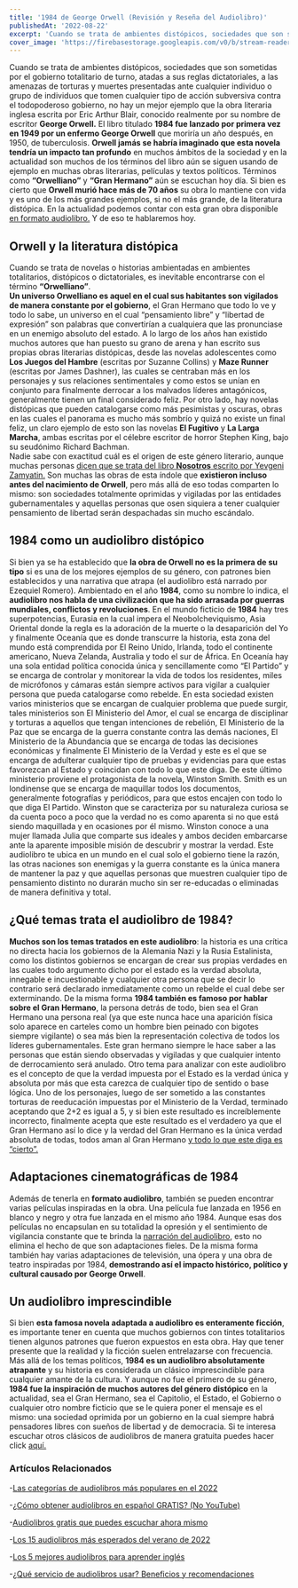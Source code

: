 ```yaml
---
title: '1984 de George Orwell (Revisión y Reseña del Audiolibro)'
publishedAt: '2022-08-22'
excerpt: 'Cuando se trata de ambientes distópicos, sociedades que son sometidas por el gobierno totalitario de turno, atadas a sus reglas dictatoriales, a las amenazas de torturas y muertes presentadas ante cualquier individuo o grupo de individuos...'
cover_image: 'https://firebasestorage.googleapis.com/v0/b/stream-readers-prod.appspot.com/o/blog_images%2F1984-orwell.jpg?alt=media&token=64aa8c4c-df0c-474c-b222-4846683edab1'
---
```


Cuando se trata de ambientes distópicos, sociedades que son sometidas por el gobierno totalitario de turno, atadas a sus reglas dictatoriales, a las amenazas de torturas y muertes presentadas ante cualquier individuo o grupo de individuos que tomen cualquier tipo de acción subversiva contra el todopoderoso gobierno, no hay un mejor ejemplo que la obra literaria inglesa escrita por Eric Arthur Blair, conocido realmente por su nombre de escritor **George Orwell.**
El libro titulado **1984 fue lanzado por primera vez en 1949 por un enfermo George Orwell** que moriría un año después, en 1950, de tuberculosis. **Orwell jamás se habría imaginado que esta novela tendría un impacto tan profundo** en muchos ámbitos de la sociedad y en la actualidad son muchos de los términos del libro aún se siguen usando de ejemplo en muchas obras literarias, películas y textos políticos.
Términos como **“Orwelliano”** y **“Gran Hermano”** aún se escuchan hoy día. Si bien es cierto que **Orwell murió hace más de 70 años** su obra lo mantiene con vida y es uno de los más grandes ejemplos, si no el más grande, de la literatura distópica. 
En la actualidad podemos contar con esta gran obra disponible [en formato audiolibro.](https://www.streamreaders.com/books/1984-orwell) Y de eso te hablaremos hoy. 

## Orwell y la literatura distópica 
Cuando se trata de novelas o historias ambientadas en ambientes totalitarios, distópicos o dictatoriales, es inevitable encontrarse con el término **“Orwelliano”**.  
**Un universo Orwelliano es aquel en el cual sus habitantes son vigilados de manera constante por el gobierno**, el Gran Hermano que todo lo ve y todo lo sabe, un universo en el cual “pensamiento libre” y “libertad de expresión” son palabras que convertirían a cualquiera que las pronunciase en un enemigo absoluto del estado.
A lo largo de los años han existido muchos autores que han puesto su grano de arena y han escrito sus propias obras literarias distópicas, desde las novelas adolescentes como **Los Juegos del Hambre** (escritas por Suzanne Collins) y **Maze Runner** (escritas por James Dashner), las cuales se centraban más en los personajes y sus relaciones sentimentales y como estos se unían en conjunto para finalmente derrocar a los malvados líderes antagónicos, generalmente tienen un final considerado feliz.
Por otro lado, hay novelas distópicas que pueden catalogarse como más pesimistas y oscuras, obras en las cuales el panorama es mucho más sombrío y quizá no existe un final feliz, un claro ejemplo de esto son las novelas **El Fugitivo** y **La Larga Marcha**, ambas escritas por el célebre escritor de horror Stephen King, bajo su seudónimo Richard Bachman.  
Nadie sabe con exactitud cuál es el origen de este género literario, aunque muchas personas [dicen que se trata del libro **Nosotros** escrito por Yevgeni Zamyatin.](https://rarebooksdigest.com/2017/02/27/the-first-dystopian-novel/)
Son muchas las obras de esta índole que **existieron incluso antes del nacimiento de Orwell**, pero más allá de eso todas comparten lo mismo: son sociedades totalmente oprimidas y vigiladas por las entidades gubernamentales y aquellas personas que osen siquiera a tener cualquier pensamiento de libertad serán despachadas sin mucho escándalo. 

## 1984 como un audiolibro distópico
Si bien ya se ha establecido que **la obra de Orwell no es la primera de su tipo** si es una de los mejores ejemplos de su género, con patrones bien establecidos y una narrativa que atrapa (el audiolibro está narrado por Ezequiel Romero). 
Ambientado en el año **1984**, como su nombre lo indica, el **audiolibro nos habla de una civilización que ha sido arrasada por guerras mundiales, conflictos y revoluciones**. 
En el mundo ficticio de **1984** hay tres superpotencias, Eurasia en la cual impera el Neobolcheviquismo, Asia Oriental donde la regla es la adoración de la muerte o la desaparición del Yo y finalmente Oceanía que es donde transcurre la historia, esta zona del mundo está comprendida por El Reino Unido, Irlanda, todo el continente americano, Nueva Zelanda, Australia y todo el sur de África. 
En Oceanía hay una sola entidad política conocida única y sencillamente como “El Partido” y se encarga de controlar y monitorear la vida de todos los residentes, miles de micrófonos y cámaras están siempre activos para vigilar a cualquier persona que pueda catalogarse como rebelde.
En esta sociedad existen varios ministerios que se encargan de cualquier problema que puede surgir, tales ministerios son El Ministerio del Amor, el cual se encarga de disciplinar y torturas a aquellos que tengan intenciones de rebelión, El Ministerio de la Paz que se encarga de la guerra constante contra las demás naciones, El Ministerio de la Abundancia que se encarga de todas las decisiones económicas y finalmente El Ministerio de la Verdad y este es el que se encarga de adulterar cualquier tipo de pruebas y evidencias para que estas favorezcan al Estado y coincidan con todo lo que este diga.
De este último ministerio proviene el protagonista de la novela, Winston Smith. 
Smith es un londinense que se encarga de maquillar todos los documentos, generalmente fotografías y periódicos, para que estos encajen con todo lo que diga El Partido. 
Winston que se caracteriza por su naturaleza curiosa se da cuenta poco a poco que la verdad no es como aparenta si no que está siendo maquillada y en ocasiones por él mismo. Winston conoce a una mujer llamada Julia que comparte sus ideales y ambos deciden embarcarse ante la aparente imposible misión de descubrir y mostrar la verdad.
Este audiolibro te ubica en un mundo en el cual solo el gobierno tiene la razón, las otras naciones son enemigas y la guerra constante es la única manera de mantener la paz y que aquellas personas que muestren cualquier tipo de pensamiento distinto no durarán mucho sin ser re-educadas o eliminadas de manera definitiva y total. 

## ¿Qué temas trata el audiolibro de 1984?
**Muchos son los temas tratados en este audiolibro**: la historia es una crítica no directa hacia los gobiernos de la Alemania Nazi y la Rusia Estalinista, como los distintos gobiernos se encargan de crear sus propias verdades en las cuales todo argumento dicho por el estado es la verdad absoluta, innegable e incuestionable y cualquier otra persona que se decir lo contrario será declarado inmediatamente como un rebelde el cual debe ser exterminando.
De la misma forma **1984 también es famoso por hablar sobre el Gran Hermano**, la persona detrás de todo, bien sea el Gran Hermano una persona real (ya que este nunca hace una aparición física solo aparece en carteles como un hombre bien peinado con bigotes siempre vigilante) o sea más bien la representación colectiva de todos los líderes gubernamentales. 
Este gran hermano siempre le hace saber a las personas que están siendo observadas y vigiladas y que cualquier intento de derrocamiento será anulado.
Otro tema para analizar con este audiolibro es el concepto de que la verdad impuesta por el Estado es la verdad única y absoluta por más que esta carezca de cualquier tipo de sentido o base lógica. 
Uno de los personajes, luego de ser sometido a las constantes torturas de reeducación impuestas por el Ministerio de la Verdad, terminado aceptando que 2+2 es igual a 5, y si bien este resultado es increíblemente incorrecto, finalmente acepta que este resultado es el verdadero ya que el Gran Hermano así lo dice y la verdad del Gran Hermano es la única verdad absoluta de todas, todos aman al Gran Hermano [y todo lo que este diga es “cierto”.](https://www.culturagenial.com/es/novela-1984-de-george-orwell/)

## Adaptaciones cinematográficas de 1984
Además de tenerla en **formato audiolibro**, también se pueden encontrar varias películas inspiradas en la obra. Una película fue lanzada en 1956 en blanco y negro y otra fue lanzada en el mismo año 1984. 
Aunque esas dos películas no encapsulan en su totalidad la opresión y el sentimiento de vigilancia constante que te brinda la [narración del audiolibro](https://www.streamreaders.com/blog/como-convertirse-en-narrador), esto no elimina el hecho de que son adaptaciones fieles.
De la misma forma también hay varias adaptaciones de televisión, una ópera y una obra de teatro inspiradas por 1984, **demostrando así el impacto histórico, político y cultural causado por George Orwell**.

## Un audiolibro imprescindible
Si bien **esta famosa novela adaptada a audiolibro es enteramente ficción**, es importante tener en cuenta que muchos gobiernos con tintes totalitarios tienen algunos patrones que fueron expuestos en esta obra. Hay que tener presente que la realidad y la ficción suelen entrelazarse con frecuencia.
Más allá de los temas políticos, **1984 es un audiolibro absolutamente atrapante** y su historia es considerada un clásico imprescindible para cualquier amante de la cultura.
Y aunque no fue el primero de su género, **1984 fue la inspiración de muchos autores del género distópico** en la actualidad, sea el Gran Hermano, sea el Capitolio, el Estado, el Gobierno o cualquier otro nombre ficticio que se le quiera poner el mensaje es el mismo: una sociedad oprimida por un gobierno en la cual siempre habrá pensadores libres con sueños de libertad y de democracia. 
Si te interesa escuchar otros clásicos de audiolibros de manera gratuita puedes hacer click [aquí.](https://www.streamreaders.com/blog/audiolibros-gratis)

### Artículos Relacionados

-[Las categorías de audiolibros más populares en el 2022](https://www.streamreaders.com/blog/categorias-de-audiolibros-mas-populares)

-[¿Cómo obtener audiolibros en español GRATIS? (No YouTube)](https://www.streamreaders.com/blog/como-obtener-audiolibros)

-[Audiolibros gratis que puedes escuchar ahora mismo](https://www.streamreaders.com/blog/audiolibros-gratis)

-[Los 15 audiolibros más esperados del verano de 2022](https://www.streamreaders.com/blog/los-15-audiolibros-mas-esperados)

-[Los 5 mejores audiolibros para aprender inglés](https://www.streamreaders.com/blog/los-5-mejores-audiolibros)

-[¿Qué servicio de audiolibros usar? Beneficios y recomendaciones](https://www.streamreaders.com/blog/que-servicio-de-audiolibros-usar)
